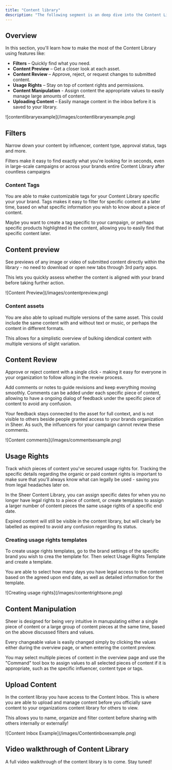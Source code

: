 ```yaml
---
title: "Content library"
description: "The following segment is an deep dive into the Content Library of Sheer. The Content Library is your centralized hub for managing all the influencer-generated content from your campaigns. It’s designed to keep your assets organized, searchable, and ready to review, reuse, or repurpose. Whether you're overseeing hundreds of posts or just a few key pieces, the Content Library ensures nothing gets lost in the shuffle."
---
```


## Overview

In this section, you'll learn how to make the most of the Content Library using features like:

- **Filters** – Quickly find what you need.
- **Content Preview** – Get a closer look at each asset.
- **Content Review** – Approve, reject, or request changes to submitted content.
- **Usage Rights** – Stay on top of content rights and permissions.
- **Content Manipulation** - Assign content the appropriate values to easily manage large amounts of content.
- **Uploading Content** – Easily manage content in the inbox before it is saved to your library.

<Frame>
  ![contentlibraryexample](/images/contentlibraryexample.png)
</Frame>

## Filters

Narrow down your content by influencer, content type, approval status, tags and more.

Filters make it easy to find exactly what you're looking for in seconds, even in large-scale campaigns or across your brands entire Content Library after countless campaigns

### Content Tags

You are able to make customizable tags for your Content Library specific your your brand. Tags makes it easy to filter for specific content at a later time, based on what specific information you wish to know about a piece of content.

Maybe you want to create a tag specific to your campaign, or perhaps specific products highlighted in the content, allowing you to easily find that specific content later.

## Content preview

See previews of any image or video of submitted content directly within the library - no need to download or open new tabs through 3rd party apps.

This lets you quickly assess whether the content is aligned with your brand before taking further action.

<Frame>
  ![Content Preview](/images/contentpreview.png)
</Frame>

### Content assets

You are also able to upload multiple versions of the same asset. This could include the same content with and without text or music, or perhaps the content in different formats.

This allows for a simplistic overview of bulking idendical content with multiple versions of slight variation.

## Content Review

Approve or reject content with a single click - making it easy for everyone in your organization to follow allong in the reveiw process.

Add comments or notes to guide revisions and keep everything moving smoothly. Comments can be added under each specific piece of content, allowing to have a ongoing dialog of feedback under the specific piece of content to avoid any confusion.

Your feedback stays connected to the asset for full context, and is not visible to others beside people granted access to your brands organization in Sheer. As such, the inlfuencers for your campaign cannot review these comments.

<Frame>
  ![Content comments](/images/commentsexample.png)
</Frame>

## Usage Rights

Track which pieces of content you've secured usage rights for. Tracking the specific details regarding the organic or paid content rights is important to make sure that you'll always know what can legally be used - saving you from legal headaches later on.

In the Sheer Content Library, you can assign specific dates for when you no longer have legal rights to a piece of content, or create templates to assign a larger number of content pieces the same usage rights of a specific end date.

Expired content will still be visible in the content library, but will clearly be labelled as expired to avoid any confusion regarding its status.

### Creating usage rights templates

To create usage rights templates, go to the brand settings of the specific brand you wish to crea the template for. Then select Usage Rights Template and create a template.

You are able to select how many days you have legal access to the content based on the agreed upon end date, as well as detailed information for the template.

<Frame>
  ![Creating usage rights](/images/contentrightsone.png)
</Frame>

## Content Manipulation

Sheer is designed for being very intuitive in manupulating either a single piece of content or a large group of content pieces at the same time, based on the above discussed filters and values.

Every changeable value is easily changed simply by clicking the values either during the overview page, or when entering the content preview.

You may select multiple pieces of content in the overview page and use the "Command" tool box to assign values to all selected pieces of content if it is appropriate, such as the specific influencer, content type or tags.

## Upload Content

In the content libray you have access to the Content Inbox. This is where you are able to upload and manage content before you officially save content to your organizations content library for others to view.

This allows you to name, organize and filter content before sharing with others internally or externally\!

<Frame>
  ![Content Inbox Example](/images/Contentinboxexample.png)
</Frame>

## Video walkthrough of Content Library

A full video walkthrough of the content library is to come. Stay tuned\!